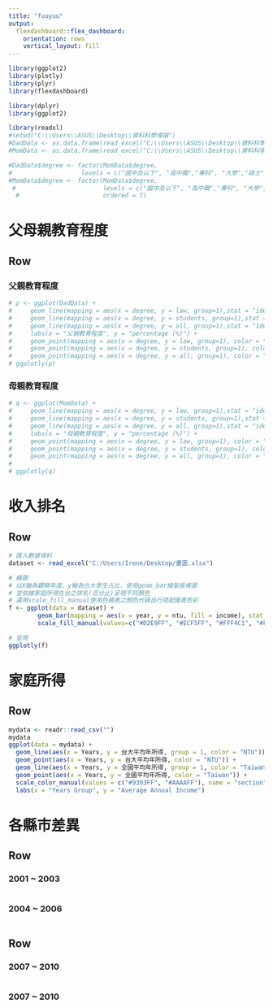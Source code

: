 ```yaml
---
title: "fuuyuu"
output: 
  flexdashboard::flex_dashboard:
    orientation: rows
    vertical_layout: fill
---
```




```r
library(ggplot2)
library(plotly)
library(plyr)
library(flexdashboard)

library(dplyr)
library(ggplot2)

library(readxl)
#setwd("C:\\Users\\ASUS\\Desktop\\資料科學導論")
#DadData <- as.data.frame(read_excel("C:\\Users\\ASUS\\Desktop\\資料科學導論\\父親教育程度.xlsx"))
#MomData <- as.data.frame(read_excel("C:\\Users\\ASUS\\Desktop\\資料科學導論\\母親教育程度.xlsx"))

#DadData$degree <- factor(MomData$degree, 
#                   levels = c("國中及以下", "高中職","專科", "大學","碩士","博士") , ordered = T)
#MomData$degree <- factor(MomData$degree, 
 #                        levels = c("國中及以下", "高中職","專科", "大學","碩士","博士") , 
  #                       ordered = T)
```

父母親教育程度
=======================================================================

Row
-----------------------------------------------------------------------

### 父親教育程度

```r
# p <- ggplot(DadData) +
#     geom_line(mapping = aes(x = degree, y = law, group=1),stat = "identity", color="#EA7500", size=1) +
#     geom_line(mapping = aes(x = degree, y = students, group=1),stat = "identity", color="#66B3FF", size=1) +
#     geom_line(mapping = aes(x = degree, y = all, group=1),stat = "identity", color="#AE8F00", size=1) +
#     labs(x = "父親教育程度", y = "percentage (%)") + 
#     geom_point(mapping = aes(x = degree, y = law, group=1), color = "#D26900") +
#     geom_point(mapping = aes(x = degree, y = students, group=1), color = "#0080FF") +
#     geom_point(mapping = aes(x = degree, y = all, group=1), color = "#796400") 
# ggplotly(p)
```


### 母親教育程度

```r
# q <- ggplot(MomData) +
#     geom_line(mapping = aes(x = degree, y = law, group=1),stat = "identity", color="#EA7500", size=1) +
#     geom_line(mapping = aes(x = degree, y = students, group=1),stat = "identity", color="#66B3FF", size=1) +
#     geom_line(mapping = aes(x = degree, y = all, group=1),stat = "identity", color="#AE8F00", size=1) +
#     labs(x = "母親教育程度", y = "percentage (%)") + 
#     geom_point(mapping = aes(x = degree, y = law, group=1), color = "#D26900") +
#     geom_point(mapping = aes(x = degree, y = students, group=1), color = "#0080FF") +
#     geom_point(mapping = aes(x = degree, y = all, group=1), color = "#796400")
# 
# ggplotly(q)
```

收入排名
=====================================     
   
Row 
-------------------------------------
```r
# 匯入數據資料
dataset <- read_excel("C:/Users/Irene/Desktop/畫圖.xlsx")

# 繪圖
# 以X軸為觀察年度、y軸為台大學生占比，使用geom_bar繪製長條圖
# 並依據家庭所得在台之排名(百分比)呈現不同顏色
# 運用scale_fill_manual使用色碼表之顏色代碼自行搭配圖表色彩
f <- ggplot(data = dataset) +
        geom_bar(mapping = aes(x = year, y = ntu, fill = income), stat = "identity")+
        scale_fill_manual(values=c("#D2E9FF", "#ECF5FF", "#FFF4C1", "#FFE66F", "#FFD306"))

# 呈現
ggplotly(f)
```
家庭所得
=====================================     
   
Row 
-------------------------------------
```r
mydata <- readr::read_csv("")
mydata
ggplot(data = mydata) +
  geom_line(aes(x = Years, y = 台大平均年所得, group = 1, color = "NTU")) +
  geom_point(aes(x = Years, y = 台大平均年所得, color = "NTU")) + 
  geom_line(aes(x = Years, y = 全國平均年所得, group = 1, color = "Taiwan")) +
  geom_point(aes(x = Years, y = 全國平均年所得, color = "Taiwan")) +
  scale_color_manual(values = c("#9393FF", "#AAAAFF"), name = "section") +
  labs(x = "Years Group", y = "Average Annual Income")
```


各縣市差異
=====================================     
   
Row
-------------------------------------
    
### 2001 ~ 2003

    
```r
```


### 2004 ~ 2006
    
```r
``` 

Row
-------------------------------------
    
### 2007 ~ 2010
    
```r
```
    
### 2007 ~ 2010

```r
```
